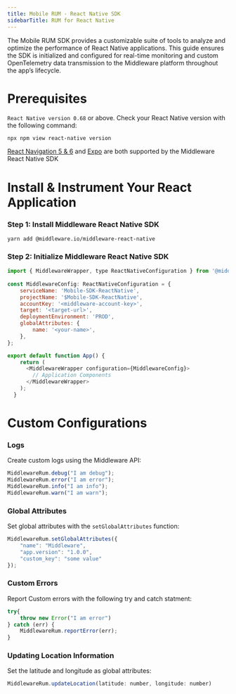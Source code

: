 ```yaml
---
title: Mobile RUM - React Native SDK
sidebarTitle: RUM for React Native
---
```


The Mobile RUM SDK provides a customizable suite of tools to analyze and optimize the performance of React Native applications. This guide ensures the SDK is initialized and configured for real-time monitoring and custom OpenTelemetry data transmission to the Middleware platform throughout the app’s lifecycle.

# Prerequisites

`React Native version 0.68` or above. Check your React Native version with the following command:
```shell Shell
npx npm view react-native version
```

<Note>[React Navigation 5 & 6](https://reactnavigation.org/docs/getting-started#installation) and [Expo](https://docs.expo.dev/) are both supported by the Middleware React Native SDK </Note>

# Install & Instrument Your React Application

### Step 1: Install Middleware React Native SDK

```Shell Shell
yarn add @middleware.io/middleware-react-native
```

### Step 2: Initialize Middleware React Native SDK 

```javascript JavaScript
import { MiddlewareWrapper, type ReactNativeConfiguration } from '@middleware.io/middleware-react-native';
        
const MiddlewareConfig: ReactNativeConfiguration = {
    serviceName: 'Mobile-SDK-ReactNative',
    projectName: '$Mobile-SDK-ReactNative',
    accountKey: '<middleware-account-key>',
    target: '<target-url>',
    deploymentEnvironment: 'PROD',
    globalAttributes: {
        name: '<your-name>',
    },
};

export default function App() { 
    return (
      <MiddlewareWrapper configuration={MiddlewareConfig}>
        // Application Components
      </MiddlewareWrapper>
    );
  }
```

# Custom Configurations

### Logs

Create custom logs using the Middleware API:

```javascript JavaScript
MiddlewareRum.debug("I am debug");
MiddlewareRum.error("I am error");
MiddlewareRum.info("I am info");
MiddlewareRum.warn("I am warn");
```

### Global Attributes

Set global attributes with the `setGlobalAttributes` function:

```javascript JavaScript
MiddlewareRum.setGlobalAttributes({
    "name": "Middleware",
    "app.version": "1.0.0",
    "custom_key": "some value"
});
```

### Custom Errors

Report Custom errors with the following try and catch statment:

```javascript JavaScript
try{
    throw new Error("I am error")
} catch (err) {
    MiddlewareRum.reportError(err);
}
```

### Updating Location Information

Set the latitude and longitude as global attributes:

```javascript JavaScript
MiddlewareRum.updateLocation(latitude: number, longitude: number)
```